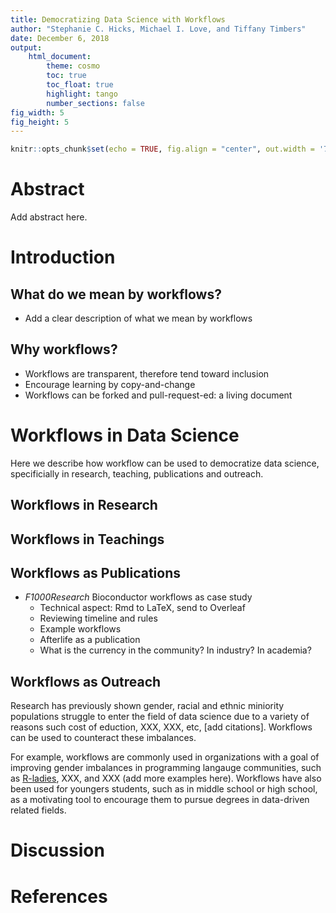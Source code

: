 ```yaml
---
title: Democratizing Data Science with Workflows
author: "Stephanie C. Hicks, Michael I. Love, and Tiffany Timbers"
date: December 6, 2018
output: 
    html_document:
        theme: cosmo 
        toc: true
        toc_float: true
        highlight: tango
        number_sections: false
fig_width: 5
fig_height: 5
---
```


```r
knitr::opts_chunk$set(echo = TRUE, fig.align = "center", out.width = '70%')
```

# Abstract 

Add abstract here. 

# Introduction 

## What do we mean by workflows? 

* Add a clear description of what we mean by workflows

## Why workflows? 

* Workflows are transparent, therefore tend toward inclusion
* Encourage learning by copy-and-change
* Workflows can be forked and pull-request-ed: a living document

# Workflows in Data Science 

Here we describe how workflow can be used to democratize 
data science, specificially in research, teaching, 
publications and outreach. 

## Workflows in Research

## Workflows in Teachings

## Workflows as Publications

* *F1000Research* Bioconductor workflows as case study
    - Technical aspect: Rmd to LaTeX, send to Overleaf
    - Reviewing timeline and rules
    - Example workflows
    - Afterlife as a publication
    - What is the currency in the community? In industry? In academia?
 
## Workflows as Outreach

Research has previously shown gender, racial and ethnic 
miniority populations struggle to enter the field of data science
due to a variety of reasons such cost of eduction, XXX, XXX, etc,
[add citations]. Workflows can be used to counteract these 
imbalances. 

For example, workflows are commonly used in organizations with a goal 
of improving gender imbalances in programming langauge communities,
such as [R-ladies](https://rladies.org), XXX, and XXX (add more examples
here). Workflows have also been used for youngers students, such as in
middle school or high school, as a motivating tool to encourage them 
to pursue degrees in data-driven related fields. 

# Discussion

# References

